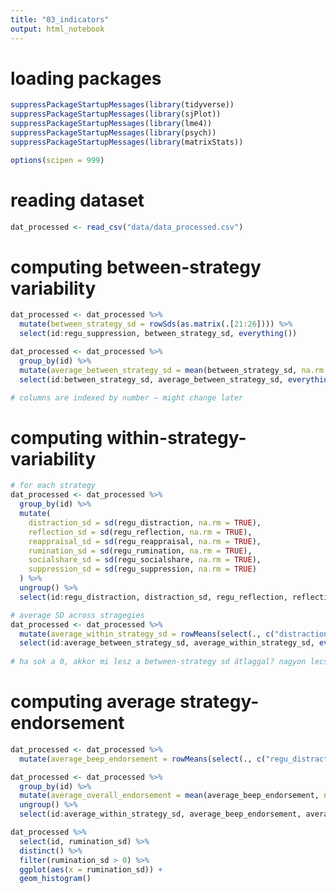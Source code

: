 ```yaml
---
title: "03_indicators"
output: html_notebook
---
```


# loading packages
```r
suppressPackageStartupMessages(library(tidyverse))
suppressPackageStartupMessages(library(sjPlot))
suppressPackageStartupMessages(library(lme4))
suppressPackageStartupMessages(library(psych))
suppressPackageStartupMessages(library(matrixStats))

options(scipen = 999)
```

# reading dataset
```r
dat_processed <- read_csv("data/data_processed.csv")
```

# computing between-strategy variability

```r
dat_processed <- dat_processed %>% 
  mutate(between_strategy_sd = rowSds(as.matrix(.[21:26]))) %>% 
  select(id:regu_suppression, between_strategy_sd, everything())

dat_processed <- dat_processed %>% 
  group_by(id) %>% 
  mutate(average_between_strategy_sd = mean(between_strategy_sd, na.rm = TRUE)) %>% 
  select(id:between_strategy_sd, average_between_strategy_sd, everything())

# columns are indexed by number — might change later
```

# computing within-strategy-variability

```r
# for each strategy
dat_processed <- dat_processed %>%
  group_by(id) %>% 
  mutate(
    distraction_sd = sd(regu_distraction, na.rm = TRUE),
    reflection_sd = sd(regu_reflection, na.rm = TRUE),
    reappraisal_sd = sd(regu_reappraisal, na.rm = TRUE),
    rumination_sd = sd(regu_rumination, na.rm = TRUE),
    socialshare_sd = sd(regu_socialshare, na.rm = TRUE),
    suppression_sd = sd(regu_suppression, na.rm = TRUE)
  ) %>% 
  ungroup() %>%
  select(id:regu_distraction, distraction_sd, regu_reflection, reflection_sd, regu_reappraisal, reappraisal_sd, regu_rumination, rumination_sd, regu_socialshare, socialshare_sd, regu_suppression, suppression_sd, everything())

# average SD across stragegies
dat_processed <- dat_processed %>%
  mutate(average_within_strategy_sd = rowMeans(select(., c("distraction_sd", "reflection_sd", "reappraisal_sd", "rumination_sd", "socialshare_sd", "suppression_sd")))) %>% 
  select(id:average_between_strategy_sd, average_within_strategy_sd, everything())
         
# ha sok a 0, akkor mi lesz a between-strategy sd átlaggal? nagyon lecsökken
```

# computing average strategy-endorsement

```r
dat_processed <- dat_processed %>%
  mutate(average_beep_endorsement = rowMeans(select(., c("regu_distraction", "regu_reflection", "regu_reappraisal", "regu_rumination", "regu_socialshare", "regu_suppression"))))

dat_processed <- dat_processed %>% 
  group_by(id) %>% 
  mutate(average_overall_endorsement = mean(average_beep_endorsement, na.rm = TRUE)) %>% 
  ungroup() %>% 
  select(id:average_within_strategy_sd, average_beep_endorsement, average_overall_endorsement, everything())
```


```r
dat_processed %>% 
  select(id, rumination_sd) %>% 
  distinct() %>% 
  filter(rumination_sd > 0) %>% 
  ggplot(aes(x = rumination_sd)) + 
  geom_histogram()
```

